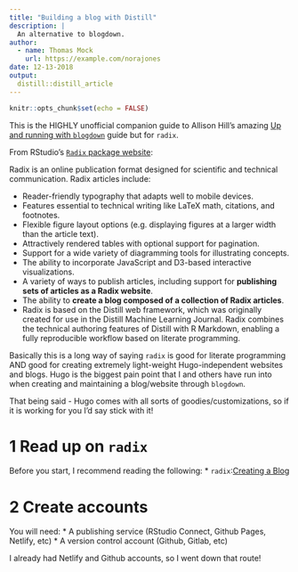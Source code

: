 ```yaml
---
title: "Building a blog with Distill"
description: |
  An alternative to blogdown.
author:
  - name: Thomas Mock
    url: https://example.com/norajones
date: 12-13-2018
output: 
  distill::distill_article
---
```


```r
knitr::opts_chunk$set(echo = FALSE)
```

This is the HIGHLY unofficial companion guide to Allison Hill's amazing [Up and running with `blogdown`](https://alison.rbind.io/post/up-and-running-with-blogdown/) guide but for `radix`.

From RStudio's [`Radix` package website]():

Radix is an online publication format designed for scientific and technical communication. Radix articles include:

* Reader-friendly typography that adapts well to mobile devices.
* Features essential to technical writing like LaTeX math, citations, and footnotes.
* Flexible figure layout options (e.g. displaying figures at a larger width than the article text).
* Attractively rendered tables with optional support for pagination.
* Support for a wide variety of diagramming tools for illustrating concepts.
* The ability to incorporate JavaScript and D3-based interactive visualizations.
* A variety of ways to publish articles, including support for **publishing sets of articles as a Radix website**.
* The ability to **create a blog composed of a collection of Radix articles**.
* Radix is based on the Distill web framework, which was originally created for use in the Distill Machine Learning Journal. Radix combines the technical authoring features of Distill with R Markdown, enabling a fully reproducible workflow based on literate programming.

Basically this is a long way of saying `radix` is good for literate programming AND good for creating extremely light-weight Hugo-independent websites and blogs. Hugo is the biggest pain point that I and others have run into when creating and maintaining a blog/website through `blogdown`.

That being said - Hugo comes with all sorts of goodies/customizations, so if it is working for you I'd say stick with it!

# 1 Read up on `radix`

Before you start, I recommend reading the following:
* `radix`:[Creating a Blog](https://rstudio.github.io/radix/blog.html) 

# 2 Create accounts

You will need:
* A publishing service (RStudio Connect, Github Pages, Netlify, etc)
* A version control account (Github, Gitlab, etc)

I already had Netlify and Github accounts, so I went down that route!